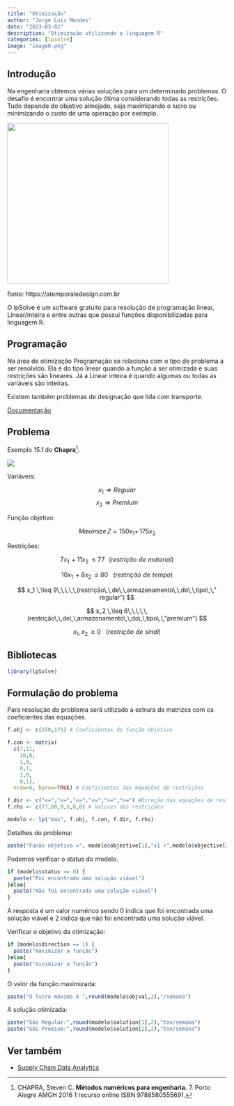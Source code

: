 ```yaml
---
title: "Otimização"
author: "Jorge Luiz Mendes"
date: "2023-03-02"
description: "Otimização utilizando a linguagem R"
categories: [lpsolve]
image: "image0.png"
---
```


## Introdução

Na engenharia obtemos várias soluções para um determinado problemas. O desafio é encontrar uma solução ótima considerando todas as restrições. Tudo depende do objetivo almejado, seja maximizando o lucro ou minimizando o custo de uma operação por exemplo.

![](image0.png){width="370"}

fonte: https://atemporaledesign.com.br

O lpSolve é um software gratuito para resolução de programação linear, Linear/inteira e entre outras que possui funções disponibilizadas para linguagem R.

::: {.callout-tip collapse="true"}
## Programação

Na área de otimização Programação se relaciona com o tipo de problema a ser resolvido. Ela é do tipo linear quando a função a ser otimizada e suas restrições são lineares. Já a Linear inteira é quando algumas ou todas as variáveis são inteiras.

Existem também problemas de designação que lida com transporte.
:::

[Documentação](https://cran.r-project.org/web/packages/lpSolve/lpSolve.pdf)

## Problema

Exemplo 15.1 do **Chapra**[^1].

[^1]: CHAPRA, Steven C. **Métodos numéricos para engenharia.** 7. Porto Alegre AMGH 2016 1 recurso online ISBN 9788580555691.

![](ex.PNG){fig-align="center"}

Variáveis:

$$
x_1 \Rightarrow Regular 
$$ $$
x_2 \Rightarrow Premium
$$

Função objetivo:

$$
Maximize\, Z= 150  x_1 +\, 175x_2
$$

Restrições:

$$
 7x_1\,+11x_2\, \leq 77\,\,\,\,(restrição\,\,de\,\,material)
$$

$$ 
10x_1 \,+8x_2\,\leq 80\,\,\,\,\,(restrição\,\,de\,\,tempo) 
$$

$$
x_1 \,\leq 9\,\,\,\,\,(restrição\,\,de\,\,armazenamento\,\,do\,\,tipo\,\,"
regular")
$$

$$
x_2 \,\leq 6\,\,\,\,\,(restrição\,\,de\,\,armazenamento\,\,do\,\,tipo\,\,"premium")
$$

$$
x_1,x_2\, \geq 0\,\,\,\,\,(restrição\,\,de\,\,sinal)
$$

## Bibliotecas

```r
library(lpSolve)
```

## Formulação do problema

Para resolução do problema será utilizado a estrura de matrizes com os coeficientes das equações.

```r
f.obj <- c(150,175) # Coeficientes da função objetiva

f.con <- matrix(
  c(7,11,
    10,8,
    1,0,
    0,1,
    1,0,
    0,1),
  nrow=6, byrow=TRUE) # Coeficientes das equações de restrições

f.dir <- c("<=","<=","<=","<=",">=",">=") #Direção das equações de restrições
f.rhs <- c(77,80,9,6,0,0) # Valores das restrições

modelo <- lp("max", f.obj, f.con, f.dir, f.rhs) 
```

Detalhes do problema:

```r
paste("Funão objetiva =", modelo$objective[1],"x1 +",modelo$objective[2],"x2")


```

Podemos verificar o status do modelo.

```r
if (modelo$status == 0) {
  paste("Foi encontrada uma solução viável")
}else{
  paste("Não foi encontrada uma solução viável") 
}
```

A resposta é um valor numérico sendo 0 indica que foi encontrada uma solução viável e 2 indica que não foi encontrada uma solução viável.

Verificar o objetivo da otimização:

```r
if (modelo$direction == 1) {
  paste("maximizar a função")
}else{
  paste("minimizar a função")
}
```

O valor da função maximizada:

```r
paste("O lucro máximo é ",round(modelo$objval,2),"/semana")
```

A solução otimizada:

```r
paste("Gás Regular:",round(modelo$solution[1],2),"ton/semana")
paste("Gás Premium:",round(modelo$solution[2],2),"ton/semana") 
```

## Ver também

-   [Supply Chain Data Analytics](https://www.supplychaindataanalytics.com/pt/programacao-linear-simples-com-variaveis-%E2%80%8B%E2%80%8Binteiras-em-r-usando-lpsolve/)
